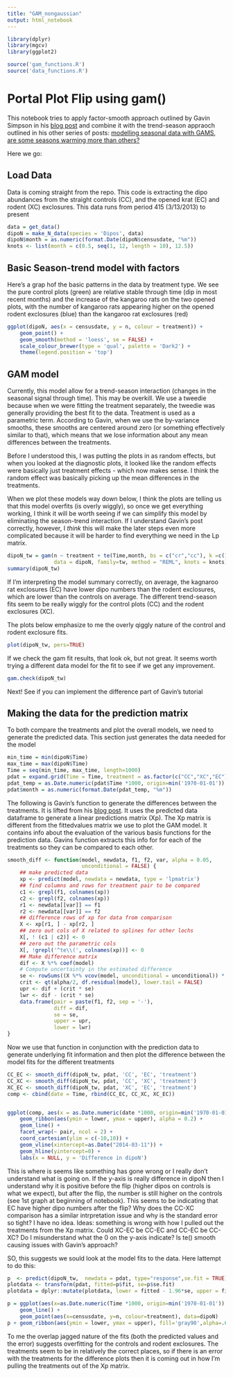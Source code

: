 ```yaml
---
title: "GAM_nongaussian"
output: html_notebook
---
```


```r
library(dplyr)
library(mgcv)
library(ggplot2)

source('gam_functions.R')
source('data_functions.R')
```

# Portal Plot Flip using gam()

This notebook tries to apply factor-smooth approach outlined by Gavin 
Simpson in his [blog post](https://www.fromthebottomoftheheap.net/2017/10/10/difference-splines-i/)
and combine it with the trend-season appraoch outlined in his other series of
posts: [modelling seasonal data with GAMS](https://www.fromthebottomoftheheap.net/2014/05/09/modelling-seasonal-data-with-gam/),
[are some seasons warming more than others?](https://www.fromthebottomoftheheap.net/2015/11/23/are-some-seasons-warming-more-than-others/)

Here we go:

## Load Data

Data is coming straight from the repo. This code is extracting the dipo 
abundances from the straight controls (CC), and the opened krat (EC) and rodent 
(XC) exclosures. This data runs from period 415 (3/13/2013) to present

```r
data = get_data()
dipoN = make_N_data(species = 'Dipos', data)
dipoN$month = as.numeric(format.Date(dipoN$censusdate, "%m"))
knots <- list(month = c(0.5, seq(1, 12, length = 10), 12.5))
```

## Basic Season-trend model with factors

Here's a grap hof the basic patterns in the data by treatment type. We see
the pure control plots (green) are relative stable through time (dip in most 
recent months) and the increase of the kangaroo rats on the two opened plots, 
with the number of kangaroo rats appearing higher on the opened rodent 
exclosures (blue) than the kangaroo rat exclosures (red)


```r
ggplot(dipoN, aes(x = censusdate, y = n, colour = treatment)) +
    geom_point() +
    geom_smooth(method = 'loess', se = FALSE) +
    scale_colour_brewer(type = 'qual', palette = 'Dark2') +
    theme(legend.position = 'top')
```

## GAM model

Currently, this model allow for a trend-season interaction (changes in the
seasonal signal through time). This may be overkill. We use a tweedie because
when we were fitting the treatment separately, the tweedie was generally
providing the best fit to the data. Treatment is used as a parametric term.
According to Gavin, when we use the by-variance smooths, these smooths are
centered around zero (or something effectively similar to that), which means
that we lose information about any mean differences between the treatments.

Before I understood this, I was putting the plots in as random effects, but
when you looked at the diagnostic plots, it looked like the random effects
were basically just treatment effects - which now makes sense. I think the
random effect was basically picking up the mean differences in the treatments.

When we plot these models way down below, I think the plots are telling us that
this model overfits (is overly wiggly), so once we get everything working,
I think it will be worth seeing if we can simplify this model by eliminating
the season-trend interaction. If I understand Gavin's post correctly, however,
I *think* this will make the later steps even more complicated because it
will be harder to find everything we need in the Lp matrix.

```r
dipoN_tw = gam(n ~ treatment + te(Time,month, bs = c("cr","cc"), k =c(10,12), by=treatment),
               data = dipoN, family=tw, method = "REML", knots = knots)
summary(dipoN_tw)
```

If I'm interpreting the model summary correctly, on average, the kagnaroo rat 
exclosures (EC) have lower dipo numbers than the rodent exclosures, which are 
lower than the controls on average. The different trend-season fits seem to be really wiggly for the
control plots (CC) and the rodent exclosures (XC).

The plots below emphasize to me the overly qiggly nature of the control 
and rodent exclosure fits.
```r
plot(dipoN_tw, pers=TRUE)
```
If we check the gam fit results, that look ok, but not great. It seems worth trying a
different data model for the fit to see if we get any improvement.
```r
gam.check(dipoN_tw)
```

Next! See if you can implement the difference part of Gavin's tutorial

## Making the data for the prediction matrix

To both compare the treatments and plot the overall models, we need to 
generate the predicted data. This section just generates the data needed
for the model

```r
min_time = min(dipoN$Time)
max_time = max(dipoN$Time)
Time = seq(min_time, max_time, length=1000)
pdat = expand.grid(Time = Time, treatment = as.factor(c("CC","XC","EC")))
pdat_temp = as.Date.numeric(pdat$Time *1000, origin=min('1970-01-01'))
pdat$month = as.numeric(format.Date(pdat_temp, "%m"))
```

The following is Gavin's function to generate the differences between
the treatments. It is lifted from his [blog post](https://www.fromthebottomoftheheap.net/2017/10/10/difference-splines-i/).
It uses the predicted data dataframe to generate a linear predictions matrix (Xp).
The Xp matrix is different from the fittedvalues matrix we use to plot the GAM
model. It contains info about the evaluation of the various basis functions for
the prediction data. Gavins function extracts this info for for each of the 
treatments so they can be compared to each other. 

```r
smooth_diff <- function(model, newdata, f1, f2, var, alpha = 0.05,
                        unconditional = FALSE) {
    ## make predicted data
    xp <- predict(model, newdata = newdata, type = 'lpmatrix')
    ## find columns and rows for treatment pair to be compared
    c1 <- grepl(f1, colnames(xp))
    c2 <- grepl(f2, colnames(xp))
    r1 <- newdata[[var]] == f1
    r2 <- newdata[[var]] == f2
    ## difference rows of xp for data from comparison
    X <- xp[r1, ] - xp[r2, ]
    ## zero out cols of X related to splines for other lochs
    X[, ! (c1 | c2)] <- 0
    ## zero out the parametric cols
    X[, !grepl('^te\\(', colnames(xp))] <- 0
    ## Make difference matrix
    dif <- X %*% coef(model)
    # Compute uncertainty in the estimated difference
    se <- rowSums((X %*% vcov(model, unconditional = unconditional)) * X)
    crit <- qt(alpha/2, df.residual(model), lower.tail = FALSE)
    upr <- dif + (crit * se)
    lwr <- dif - (crit * se)
    data.frame(pair = paste(f1, f2, sep = '-'),
               diff = dif,
               se = se,
               upper = upr,
               lower = lwr)
}

```

Now we use that function in conjunction with the prediction data to generate
underlying fit information and then plot the difference between the model
fits for the different treatments
```r
CC_EC <- smooth_diff(dipoN_tw, pdat, 'CC', 'EC', 'treatment')
CC_XC <- smooth_diff(dipoN_tw, pdat, 'CC', 'XC', 'treatment')
XC_EC <- smooth_diff(dipoN_tw, pdat, 'XC', 'EC', 'treatment')
comp <- cbind(date = Time, rbind(CC_EC, CC_XC, XC_EC))


ggplot(comp, aes(x = as.Date.numeric(date *1000, origin=min('1970-01-01')), y = diff, group = pair)) +
    geom_ribbon(aes(ymin = lower, ymax = upper), alpha = 0.2) +
    geom_line() +
    facet_wrap(~ pair, ncol = 2) +
    coord_cartesian(ylim = c(-10,10)) +
    geom_vline(xintercept=as.Date("2014-03-11")) +
    geom_hline(yintercept=0) +
    labs(x = NULL, y = 'Difference in dipoN')

```
This is where is seems like something has gone wrong or I really don't 
understand what is going on. If the y-axis is really difference in dipoN
then I understand why it is positive before the flip (higher dipos on
controls is what we expect), but after the flip, the number is still higher on 
the controls (see 1st graph at beginning of notebook). This seems to be 
indicating that EC have higher dipo numbers after the flip? Why does the CC-XC
comparison has a similar intrpretation issue and why is the standard error
so tight? I have no idea. Ideas: something is wrong with how I pulled out the
treatments from the Xp matrix. Could XC-EC be CC-EC and CC-EC be CC-XC? Do I
misunderstand what the 0 on the y-axis indicate? Is te() smooth causing
issues with Gavin's approach?

SO, this suggests we sould look at the model fits to the data. Here Iattempt to
do this:

```r
p  <- predict(dipoN_tw,  newdata = pdat, type="response",se.fit = TRUE)
plotdata <- transform(pdat, fitted=p$fit, se=p$se.fit)
plotdata = dplyr::mutate(plotdata, lower = fitted - 1.96*se, upper = fitted + 1.96*se)

p = ggplot(aes(x=as.Date.numeric(Time *1000, origin=min('1970-01-01')), y=fitted, colour=treatment), data=plotdata) +
    geom_line() +
    geom_point(aes(x=censusdate, y=n, colour=treatment), data=dipoN)
p + geom_ribbon(aes(ymin = lower, ymax = upper), fill='gray90',alpha=.6)

```

To me the overlap jagged nature of the fits (both the predicted values and the
error) suggests overfitting for the controls and rodent exclosures. The 
treatments seem to be in relatively the correct places, so if there is an error
with the treatments for the difference plots then it is coming out in how
I'm pulling the treatments out of the Xp matrix.